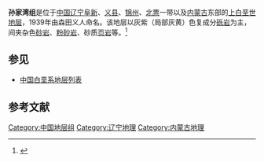 {{Infobox rockunit
| name           = 孙家湾组
| period         = 上白垩世
| age            = 
| image          = 
| imagesize      = 
| caption        = 
| type           = [[组_(地质学)|组]]
| prilithology   = 灰紫（局部灰黄）色复成分[[砾岩|砾岩]]
| otherlithology = 杂色[[砂岩|砂岩]]、[[粉砂岩|粉砂岩]]、砂质[[页岩|页岩]]等
| namedfor       = 
| namedby        = 森田义人
| region         = [[辽宁|辽宁]][[阜新|阜新]]、[[义县|义县]]、[[锦州|锦州]]、[[北票|北票]]一带以及[[内蒙古|内蒙古]]东部
| country        = {{PRC}}
| coordinates    =
| unitof         =
| subunits       = 
| underlies      = [[大兴庄组|大兴庄组]]或[[汉诺坝组|汉诺坝组]]
| overlies       = [[阜新组|阜新组]]
| thickness      = 
| extent         =
| area           = 
| map            = 
| map_caption    = 
}}
'''孙家湾组'''是位于[[中国|中国]][[辽宁|辽宁]][[阜新|阜新]]、[[义县|义县]]、[[锦州|锦州]]、[[北票|北票]]一带以及[[内蒙古|内蒙古]]东部的[[上白垩世|上白垩世]][[地层|地层]]，1939年由森田义人命名。该地层以灰紫（局部灰黄）色复成分[[砾岩|砾岩]]为主，间夹杂色[[砂岩|砂岩]]、[[粉砂岩|粉砂岩]]、砂质[[页岩|页岩]]等。<ref>{{cite book | title=《中国岩石地层辞典》 | publisher=中国地质大学出版社 | author=高振家、陈克强、魏家庸 | year=2000}}</ref>

== 参见 ==
* [[中国白垩系地层列表|中国白垩系地层列表]]

== 参考文献 ==
{{Reflist}}

{{地质小作品}}

[[Category:中国地层组|Category:中国地层组]]
[[Category:辽宁地理|Category:辽宁地理]]
[[Category:内蒙古地理|Category:内蒙古地理]]